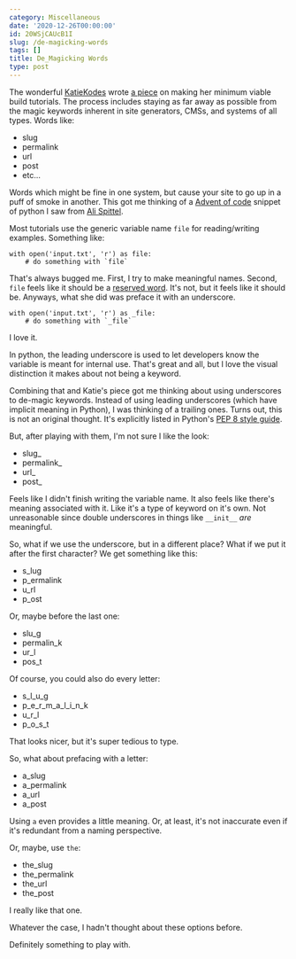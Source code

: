 ```yaml
---
category: Miscellaneous
date: '2020-12-26T00:00:00'
id: 20WSjCAUcB1I
slug: /de-magicking-words
tags: []
title: De_Magicking Words
type: post
---
```


The wonderful [KatieKodes](https://twitter.com/KatieKodes) wrote [a piece](https://katiekodes.com/break-rebuild-jamstack/) on making her minimum viable build tutorials. The process includes staying as far away as possible from the magic keywords inherent in site generators, CMSs, and systems of all types. Words like:

- slug
- permalink
- url 
- post
- etc...

Words which might be fine in one system, but cause your site to go up in a puff of smoke in another. This got me thinking of a [Advent of code](https://adventofcode.com) snippet of python I saw from [Ali Spittel](https://alispit.tel).

Most tutorials use the generic variable name `file` for reading/writing examples. Something like:

```python{numberLines: true}
with open('input.txt', 'r') as file:
    # do something with `file`
```

That's always bugged me. First, I try to make meaningful names. Second, `file` feels like it should be a [reserved word](https://stackoverflow.com/a/22864250/102401). It's not, but it feels like it should be. Anyways, what she did was preface it with an underscore.

```python{numberLines: true}
with open('input.txt', 'r') as _file:
    # do something with `_file`
```

I love it. 

In python, the leading underscore is used to let developers know the variable is meant for internal use. That's great and all, but I love the visual distinction it makes about not being a keyword. 

Combining that and Katie's piece got me thinking about using underscores to de-magic keywords. Instead of using leading underscores (which have implicit meaning in Python), I was thinking of a trailing ones. Turns out, this is not an original thought. It's explicitly listed in Python's [PEP 8 style guide](https://pep8.org/#descriptive-naming-styles).

But, after playing with them, I'm not sure I like the look:

- slug_
- permalink_
- url_ 
- post_

Feels like I didn't finish writing the variable name. It also feels like there's meaning associated with it. Like it's a type of keyword on it's own. Not unreasonable since double underscores in things like `__init__` *are* meaningful. 

So, what if we use the underscore, but in a different place? What if we put it after the first character? We get something like this:

- s_lug
- p_ermalink
- u_rl 
- p_ost

Or, maybe before the last one:

- slu_g
- permalin_k
- ur_l 
- pos_t

Of course, you could also do every letter: 

- s_l_u_g
- p_e_r_m_a_l_i_n_k
- u_r_l 
- p_o_s_t

That looks nicer, but it's super tedious to type. 

So, what about prefacing with a letter:

- a_slug
- a_permalink
- a_url 
- a_post

Using `a` even provides a little meaning. Or, at least, it's not inaccurate even if it's redundant from a naming perspective. 

Or, maybe, use `the`:

- the_slug
- the_permalink
- the_url 
- the_post

I really like that one. 

Whatever the case, I hadn't thought about these options before. 

Definitely something to play with.